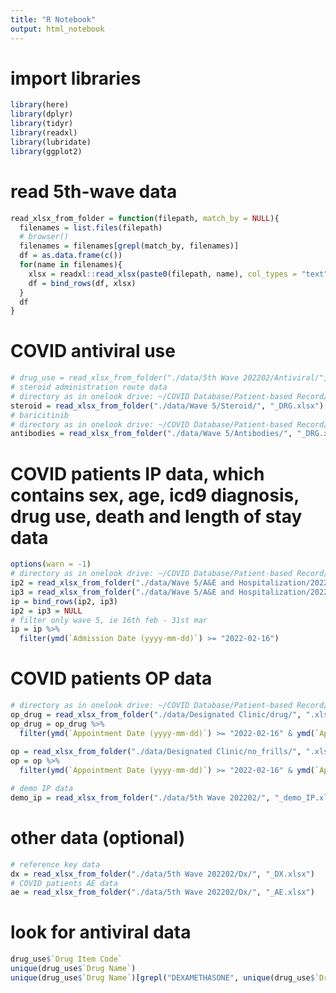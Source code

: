 ```yaml
---
title: "R Notebook"
output: html_notebook
---
```


# import libraries

```r
library(here)
library(dplyr)
library(tidyr)
library(readxl)
library(lubridate)
library(ggplot2)
```

# read 5th-wave data

```r
read_xlsx_from_folder = function(filepath, match_by = NULL){
  filenames = list.files(filepath)
  # browser()
  filenames = filenames[grepl(match_by, filenames)]
  df = as.data.frame(c())
  for(name in filenames){
    xlsx = readxl::read_xlsx(paste0(filepath, name), col_types = "text")
    df = bind_rows(df, xlsx)
  }
  df
}
```

# COVID antiviral use 

```r
# drug_use = read_xlsx_from_folder("./data/5th Wave 202202/Antiviral/", ".xlsx")
# steroid administration route data
# directory as in onelook drive: ~/COVID Database/Patient-based Record/XLSX (Preferred)/Wave 5/Steroid
steroid = read_xlsx_from_folder("./data/Wave 5/Steroid/", "_DRG.xlsx")
# baricitinib 
# directory as in onelook drive: ~/COVID Database/Patient-based Record/XLSX (Preferred)/Wave 5/Interferons & Antibodies
antibodies = read_xlsx_from_folder("./data/Wave 5/Antibodies/", "_DRG.xlsx")
```

# COVID patients IP data, which contains sex, age, icd9 diagnosis, drug use, death and length of stay data

```r

options(warn = -1)
# directory as in onelook drive: ~/COVID Database/Patient-based Record/XLSX (Preferred)/Wave 5
ip2 = read_xlsx_from_folder("./data/Wave 5/A&E and Hospitalization/202202/Dx/", "_IP.xlsx")
ip3 = read_xlsx_from_folder("./data/Wave 5/A&E and Hospitalization/202203/Dx/", "_IP.xlsx")
ip = bind_rows(ip2, ip3)
ip2 = ip3 = NULL
# filter only wave 5, ie 16th feb - 31st mar
ip = ip %>% 
  filter(ymd(`Admission Date (yyyy-mm-dd)`) >= "2022-02-16")
```

# COVID patients OP data

```r
# directory as in onelook drive: ~/COVID Database/Patient-based Record/Designated Clinic
op_drug = read_xlsx_from_folder("./data/Designated Clinic/drug/", ".xlsx")
op_drug = op_drug %>%
  filter(ymd(`Appointment Date (yyyy-mm-dd)`) >= "2022-02-16" & ymd(`Appointment Date (yyyy-mm-dd)`) <= "2022-03-31")
  
op = read_xlsx_from_folder("./data/Designated Clinic/no_frills/", ".xlsx")
op = op %>%
  filter(ymd(`Appointment Date (yyyy-mm-dd)`) >= "2022-02-16" & ymd(`Appointment Date (yyyy-mm-dd)`) <= "2022-03-31")

# demo IP data
demo_ip = read_xlsx_from_folder("./data/5th Wave 202202/", "_demo_IP.xlsx")
```

# other data (optional)

```r
# reference key data
dx = read_xlsx_from_folder("./data/5th Wave 202202/Dx/", "_DX.xlsx")
# COVID patients AE data
ae = read_xlsx_from_folder("./data/5th Wave 202202/Dx/", "_AE.xlsx")
```


# look for antiviral data

```r
drug_use$`Drug Item Code`
unique(drug_use$`Drug Name`)
unique(drug_use$`Drug Name`)[grepl("DEXAMETHASONE", unique(drug_use$`Drug Name`))]
```




